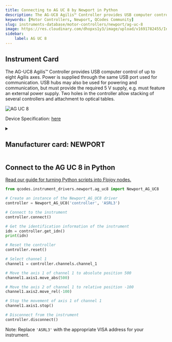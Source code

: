```yaml
---
title: Connecting to AG UC 8 by Newport in Python
description: The AG-UC8 Agilis™ Controller provides USB computer control of up to eight Agilis axes. Power is supplied through the same USB port used for communication. USB hubs may also be used for powering and communication, but must provide the required 5 V supply, e.g. must feature an external power supply. Two holes in the controller allow stacking of several controllers and attachment to optical tables.
keywords: [Motor Controllers, Newport, QCodes Community] 
slug: instruments-database/motor-controllers/newport/ag-uc-8 
image: https://res.cloudinary.com/dhopxs1y3/image/upload/v1691782455/Instruments/Positional%20Controller/AG-UC-8/AG-UC-8.jpg
sidebar:
    label: AG UC 8 
---
```



## Instrument Card

The AG-UC8 Agilis™ Controller provides USB computer control of up to eight Agilis axes. Power is supplied through the same USB port used for communication. USB hubs may also be used for powering and communication, but must provide the required 5 V supply, e.g. must feature an external power supply. Two holes in the controller allow stacking of several controllers and attachment to optical tables.

![AG UC 8](https://res.cloudinary.com/dhopxs1y3/image/upload/v1691782455/Instruments/Positional%20Controller/AG-UC-8/AG-UC-8.jpg)

Device Specification: [here](https://www.newport.com/mam/celum/celum_assets/np/resources/Agilis_Piezo_Motor_Driven_Components_User_Manual.pdf?1)

<details style={{ marginTop: "15px"}}>
<summary><h2 style={{display:'inline'}}>Manufacturer card: NEWPORT</h2></summary>

![NEWPORT](https://res.cloudinary.com/dhopxs1y3/image/upload/v1692806178/Instruments/Vendor%20Logos/Newport.png)

Newport provides a wide range of photonics technology and products designed to enhance the capabilities and productivity of our customers' applications.

- Headquarters: Irvine, California, United States
- Yearly Revenue (millions, USD): 3500
- Vendor Website: [here](https://www.newport.com/)

</details>


<FeaturedInstrumentVideo category="MOTOR_CONTROLLERS" />

## Connect to the AG UC 8 in Python

[Read our guide for turning Python scripts into Flojoy nodes.](https://docs.flojoy.ai/contribution/blocks/custom-flojoy-block/)



<Tabs>
<TabItem value="Flojoy" label="Flojoy" className="flojoy-instrument-tabs">

<SectionsCard category="MOTOR_CONTROLLERS" manufacturer="Newport"></SectionsCard>

</TabItem>
<TabItem value="QCodes Community" label="QCodes Community">

```python
from qcodes.instrument_drivers.newport.ag_uc8 import Newport_AG_UC8

# Create an instance of the Newport_AG_UC8 driver
controller = Newport_AG_UC8('controller', 'ASRL3')

# Connect to the instrument
controller.connect()

# Get the identification information of the instrument
idn = controller.get_idn()
print(idn)

# Reset the controller
controller.reset()

# Select channel 1
channel1 = controller.channels.channel_1

# Move the axis 1 of channel 1 to absolute position 500
channel1.axis1.move_abs(500)

# Move the axis 2 of channel 1 to relative position -100
channel1.axis2.move_rel(-100)

# Stop the movement of axis 1 of channel 1
channel1.axis1.stop()

# Disconnect from the instrument
controller.disconnect()
```
Note: Replace `'ASRL3'` with the appropriate VISA address for your instrument.

</TabItem>
</Tabs>
